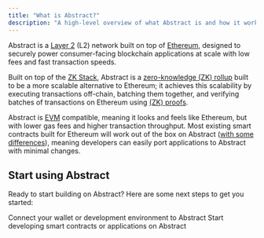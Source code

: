 ```yaml
---
title: "What is Abstract?"
description: "A high-level overview of what Abstract is and how it works."
---
```


Abstract is a [Layer 2](https://ethereum.org/en/layer-2/) (L2) network built on top of
[Ethereum](https://ethereum.org/en/developers/docs/), designed to securely power consumer-facing
blockchain applications at scale with low fees and fast transaction speeds.

Built on top of the [ZK Stack](https://docs.zksync.io/zk-stack), Abstract is a
[zero-knowledge (ZK) rollup](https://ethereum.org/en/developers/docs/scaling/zk-rollups/) built to
be a more scalable alternative to Ethereum; it achieves this scalability by executing transactions off-chain, batching them together,
and verifying batches of transactions on Ethereum using [(ZK) proofs](https://ethereum.org/en/zero-knowledge-proofs/).

Abstract is [EVM](https://ethereum.org/en/developers/docs/evm/) compatible, meaning it looks and feels like
Ethereum, but with lower gas fees and higher transaction throughput. Most existing smart contracts built for Ethereum will work
out of the box on Abstract ([with some differences](/how-abstract-works/evm-differences/overview)),
meaning developers can easily port applications to Abstract with minimal changes.

## Start using Abstract

Ready to start building on Abstract? Here are some next steps to get you started:

<CardGroup cols={2}>
  <Card
    title="Connect to Abstract"
    icon="plug"
    href="/introduction/connect-to-abstract"
  >
    Connect your wallet or development environment to Abstract
  </Card>
  <Card
    title="Start Building on Abstract"
    icon="rocket"
    href="/build-on-abstract/getting-started"
  >
    Start developing smart contracts or applications on Abstract
  </Card>
</CardGroup>
